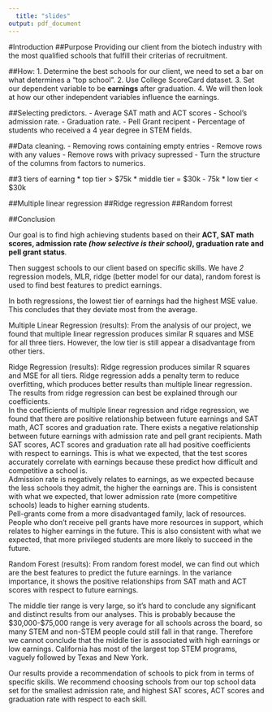 ```yaml
---
  title: "slides"
output: pdf_document
---
```


#Introduction
##Purpose
Providing our client from the biotech industry with the most qualified schools that fulfill their criterias of recruitment. 

##How: 
1. Determine the best schools for our client, we need to set a bar on what determines a "top school".
2. Use College ScoreCard dataset. 
3. Set our dependent variable to be **earnings** after graduation. 
4. We will then look at how our other independent variables influence the earnings.

##Selecting predictors. 
    - Average SAT math and ACT scores
    - School’s admission rate. 
    - Graduation rate.
    - Pell Grant recipent 
    - Percentage of students who received a 4 year degree in STEM fields.

##Data cleaning. 
    - Removing rows containing empty entries 
    - Remove rows with any values
    - Remove rows with privacy supressed 
    - Turn the structure of the columns from factors to numerics. 

##3 tiers of earning
* top tier > $75k
* middle tier = $30k - 75k
* low tier < $30k


##Multiple linear regression
##Ridge regression
##Random forrest

##Conclusion

Our goal is to find high achieving students based on their **ACT, SAT math scores, admission rate *(how selective is their school)*, graduation rate and pell grant status**.

Then suggest schools to our client based on specific skills. We have *2* regression models, MLR, ridge (better model for our data), random forest is used to find best features to predict earnings.

In both regressions, the lowest tier of earnings had the highest MSE value.  This concludes that they deviate most from the average.  


Multiple Linear Regression (results):
From the analysis of our project, we found that multiple linear regression produces similar R squares and MSE for all three tiers. However, the low tier is still appear a disadvantage from other tiers. 


Ridge Regression (results):
Ridge regression produces similar R squares and MSE for all tiers.  Ridge regression adds a penalty term to reduce overfitting, which produces better results than multiple linear regression.
The results from ridge regression can best be explained through our coefficients.  
In the coefficients of \emph{both} multiple linear regression and ridge regression, we found that there are positive relationship between future earnings and SAT math, ACT scores and graduation rate. There exists a negative relationship between future earnings with admission rate and pell grant recipients. 
Math SAT scores, ACT scores and graduation rate all had positive coefficients with respect to earnings.  This is what we expected, that the test scores accurately correlate with earnings because these predict how difficult and competitive a school is.  
Admission rate is negatively relates to earnings, as we expected because the less schools they admit, the higher the earnings are.  This is consistent with what we expected, that lower admission rate (more competitive schools) leads to higher earning students.  
Pell-grants come from a more disadvantaged family, lack of resources.  People who don’t receive pell grants have more resources in support, which relates to higher earnings in the future.  This is also consistent with what we expected, that more privileged students are more likely to succeed in the future.


Random Forest (results):
From random forest model, we can find out which are the best features to predict the future earnings. In the variance importance, it shows the positive relationships from SAT math and ACT  scores with respect to future earnings.  	 		


The middle tier range is very large, so it’s hard to conclude any significant and distinct results from our analyses.  This is probably because the $30,000-$75,000 range is very average for all schools across the board, so many STEM and non-STEM people could still fall in that range.  Therefore we cannot conclude that the middle tier is associated with high earnings or low earnings.
California has most of the largest top STEM programs, vaguely followed by Texas and New York.  


Our results provide a recommendation of schools to pick from in terms of specific skills.  We recommend choosing schools from our top school data set for the smallest admission rate, and highest SAT scores, ACT scores and graduation rate with respect to each skill.  




